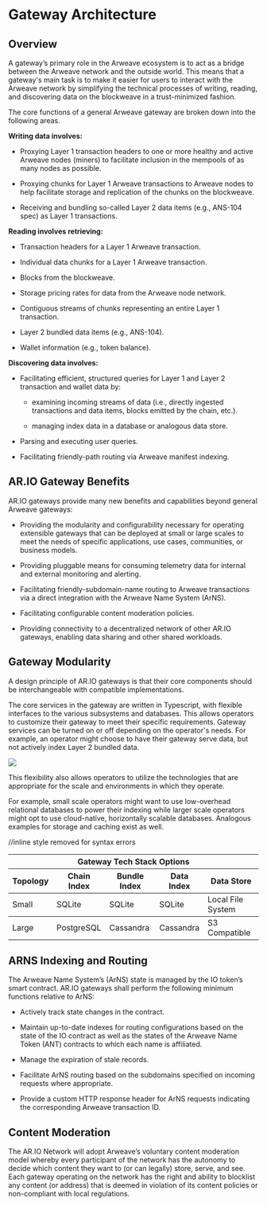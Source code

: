 # Gateway Architecture

## Overview

A gateway’s primary role in the Arweave ecosystem is to act as a bridge between the Arweave network and the outside world. This means that a gateway's main task is to make it easier for users to interact with the Arweave network by simplifying the technical processes of writing, reading, and discovering data on the blockweave in a trust-minimized fashion.

The core functions of a general Arweave gateway are broken down into the following areas.

**Writing data involves:**

- Proxying Layer 1 transaction headers to one or more healthy and active Arweave nodes (miners) to facilitate inclusion in the mempools of as many nodes as possible.

- Proxying chunks for Layer 1 Arweave transactions to Arweave nodes to help facilitate storage and replication of the chunks on the blockweave.

- Receiving and bundling so-called Layer 2 data items (e.g., ANS-104 spec) as Layer 1 transactions.

**Reading involves retrieving:**

- Transaction headers for a Layer 1 Arweave transaction.

- Individual data chunks for a Layer 1 Arweave transaction.

- Blocks from the blockweave.

- Storage pricing rates for data from the Arweave node network.

- Contiguous streams of chunks representing an entire Layer 1 transaction.

- Layer 2 bundled data items (e.g., ANS-104).

- Wallet information (e.g., token balance).

**Discovering data involves:**

- Facilitating efficient, structured queries for Layer 1 and Layer 2 transaction and wallet data by:

  - examining incoming streams of data (i.e., directly ingested transactions and data items, blocks emitted by the chain, etc.).

  - managing index data in a database or analogous data store.

- Parsing and executing user queries.

- Facilitating friendly-path routing via Arweave manifest indexing.

## AR.IO Gateway Benefits

AR.IO gateways provide many new benefits and capabilities beyond general Arweave gateways:

- Providing the modularity and configurability necessary for operating extensible gateways that can be deployed at small or large scales to meet the needs of specific applications, use cases, communities, or business models.

- Providing pluggable means for consuming telemetry data for internal and external monitoring and alerting.

- Facilitating friendly-subdomain-name routing to Arweave transactions via a direct integration with the Arweave Name System (ArNS).

- Facilitating configurable content moderation policies.

- Providing connectivity to a decentralized network of other AR.IO gateways, enabling data sharing and other shared workloads.

## Gateway Modularity

A design principle of AR.IO gateways is that their core components should be interchangeable with compatible implementations.

The core services in the gateway are written in Typescript, with flexible interfaces to the various subsystems and databases. This allows operators to customize their gateway to meet their specific requirements. Gateway services can be turned on or off depending on the operator's needs. For example, an operator might choose to have their gateway serve data, but not actively index Layer 2 bundled data.


<img class="amazingdiagram" src="$withBase('/images/diagram-7-3-modded.png')"></img>


This flexibility also allows operators to utilize the technologies that are appropriate for the scale and environments in which they operate.

For example, small scale operators might want to use low-overhead relational databases to power their indexing while larger scale operators might opt to use cloud-native, horizontally scalable databases. Analogous examples for storage and caching exist as well.

//inline style removed for syntax errors
<div >
    <table class="inline-table">
    <thead>
        <tr>
            <th colspan="5" >Gateway Tech Stack Options</th>
        </tr>
    </thead>
    <tbody>
        <tr>
            <th>Topology</th>
            <th>Chain Index</th>
            <th>Bundle Index</th>
            <th>Data Index</th>
            <th>Data Store</th>
        </tr>
        </tbody>
        <tbody>
        <tr>
            <td >Small</td>
            <td>SQLite</td>
            <td>SQLite</td>
            <td>SQLite</td>
            <td>Local File System</td>
        </tr>
        </tbody>
        <tbody>
        <tr>
            <td >Large</td>
            <td>PostgreSQL</td>
            <td>Cassandra</td>
            <td>Cassandra</td>
            <td>S3 Compatible</td>
        </tr>
        </tbody>
    </table>
</div>

## ARNS Indexing and Routing

The Arweave Name System’s (ArNS) state is managed by the IO token’s smart contract. AR.IO gateways shall perform the following minimum functions relative to ArNS:

- Actively track state changes in the contract.

- Maintain up-to-date indexes for routing configurations based on the state of the IO contract as well as the states of the Arweave Name Token (ANT) contracts to which each name is affiliated.

- Manage the expiration of stale records.

- Facilitate ArNS routing based on the subdomains specified on incoming requests where appropriate.

- Provide a custom HTTP response header for ArNS requests indicating the corresponding Arweave transaction ID.

## Content Moderation

The AR.IO Network will adopt Arweave’s voluntary content moderation model whereby every participant of the network has the autonomy to decide which content they want to (or can legally) store, serve, and see. Each gateway operating on the network has the right and ability to blocklist any content (or address) that is deemed in violation of its content policies or non-compliant with local regulations. 
